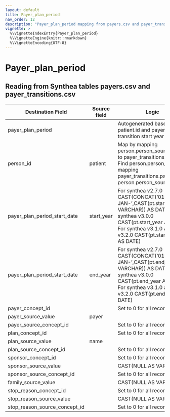 ```yaml
---
layout: default
title: Payer_plan_period
nav_order: 12
description: "Payer_plan_period mapping from payers.csv and payer_transitions.csv"
vignette: >
  %\VignetteIndexEntry{Payer_plan_period}
  %\VignetteEngine{knitr::rmarkdown}
  %\VignetteEncoding{UTF-8}
---
```


# Payer_plan_period

## Reading from Synthea tables payers.csv and payer_transitions.csv

| Destination Field | Source field | Logic | Comment field |
| --- | --- | --- | --- |
| payer_plan_period  | |Autogenerated based on the patient.id and payer transition start year |  |
| person_id | patient | Map by mapping person.person_source_value to payer_transitions.patient.  Find person.person_id by mapping payer_transitions.patient to person.person_source_value. |  |
| payer_plan_period_start_date | start_year | For synthea v2.7.0 CAST(CONCAT('01-JAN-',CAST(pt.start_year AS VARCHAR)) AS DATE) For synthea v3.0.0 CAST(pt.start_year AS DATE) For synthea v3.1.0 and v3.2.0 CAST(pt.start_date AS DATE)   |  |
| payer_plan_period_start_date | end_year |  For synthea v2.7.0 CAST(CONCAT('01-JAN-',CAST(pt.end_year AS VARCHAR)) AS DATE) For synthea v3.0.0 CAST(pt.end_year AS DATE) For synthea v3.1.0 and v3.2.0 CAST(pt.end_date AS DATE)  |  |
| payer_concept_id |  | Set to 0 for all records  |  |
| payer_source_value | payer |  |  |
| payer_source_concept_id |  | Set to 0 for all records  |  |
| plan_concept_id |  | Set to 0 for all records  |  |
| plan_source_value | name|  |  |
| plan_source_concept_id |  | Set to 0 for all records  |  |
| sponsor_concept_id |  | Set to 0 for all records  |  |
| sponsor_source_value | | CAST(NULL AS VARCHAR)  |  |
| sponsor_source_concept_id |  | Set to 0 for all records  |  |
| family_source_value | | CAST(NULL AS VARCHAR)  |  |
| stop_reason_concept_id |  | Set to 0 for all records  |  |
| stop_reason_source_value | | CAST(NULL AS VARCHAR)  |  |
| stop_reason_source_concept_id |  | Set to 0 for all records  |  |
